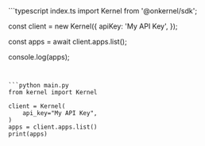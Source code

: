 <CodeGroup dropdown>
```typescript index.ts
import Kernel from '@onkernel/sdk';

const client = new Kernel({
  apiKey: 'My API Key',
});

const apps = await client.apps.list();

console.log(apps);
```


```python main.py
from kernel import Kernel

client = Kernel(
    api_key="My API Key",
)
apps = client.apps.list()
print(apps)
```
</CodeGroup>
